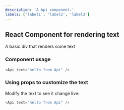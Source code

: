 ```yaml
---
description: 'A Api component.'
labels: ['label1', 'label2', 'label3']
---
```



## React Component for rendering text

A basic div that renders some text

### Component usage
```js
<Api text="hello from Api" />
```

### Using props to customize the text

Modify the text to see it change live:
```js live
<Api text="hello from Api" />
```
